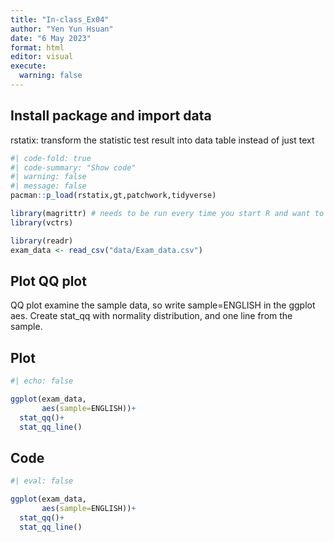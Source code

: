 ```yaml
---
title: "In-class_Ex04"
author: "Yen Yun Hsuan"
date: "6 May 2023"
format: html
editor: visual
execute: 
  warning: false
---
```


## Install package and import data

rstatix: transform the statistic test result into data table instead of just text

```r
#| code-fold: true
#| code-summary: "Show code"
#| warning: false
#| message: false
pacman::p_load(rstatix,gt,patchwork,tidyverse)
```

```r
library(magrittr) # needs to be run every time you start R and want to use %>%
library(vctrs)
```

```r
library(readr)
exam_data <- read_csv("data/Exam_data.csv")
```

## Plot QQ plot

QQ plot examine the sample data, so write sample=ENGLISH in the ggplot aes. Create stat_qq with normality distribution, and one line from the sample.

::: panel-tabset
## Plot

```r
#| echo: false

ggplot(exam_data,
       aes(sample=ENGLISH))+
  stat_qq()+
  stat_qq_line()
```

## Code

```r
#| eval: false

ggplot(exam_data,
       aes(sample=ENGLISH))+
  stat_qq()+
  stat_qq_line()
```
:::


